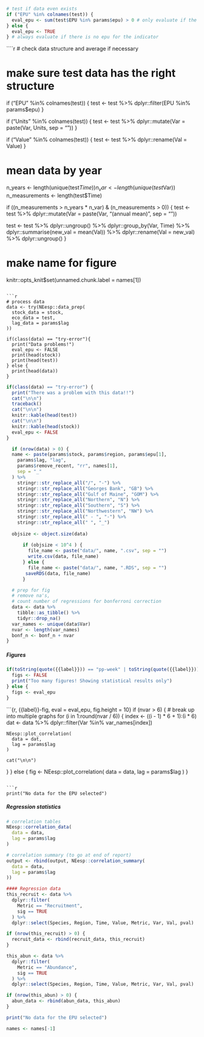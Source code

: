 ```r
# test if data even exists
if ("EPU" %in% colnames(test)) {
  eval_epu <- sum(test$EPU %in% params$epu) > 0 # only evaluate if the selected epu is in the indicator data set
} else {
  eval_epu <- TRUE
} # always evaluate if there is no epu for the indicator
```

````r
# check data structure and average if necessary

# make sure test data has the right structure
if ("EPU" %in% colnames(test)) {
  test <- test %>%
    dplyr::filter(EPU %in% params$epu)
}

if ("Units" %in% colnames(test)) {
  test <- test %>%
    dplyr::mutate(Var = paste(Var, Units, sep = "\n"))
}

if ("Value" %in% colnames(test)) {
  test <- test %>%
    dplyr::rename(Val = Value)
}

# mean data by year
n_years <- length(unique(test$Time))
n_var <- length(unique(test$Var))
n_measurements <- length(test$Time)

if ((n_measurements > n_years * n_var) &
  (n_measurements > 0)) {
  test <- test %>%
    dplyr::mutate(Var = paste(Var, "(annual mean)", sep = "\n"))
  
  test <- test %>%
  dplyr::ungroup() %>%
  dplyr::group_by(Var, Time) %>%
  dplyr::summarise(new_val = mean(Val)) %>%
  dplyr::rename(Val = new_val) %>%
  dplyr::ungroup()
}

# make name for figure
knitr::opts_knit$set(unnamed.chunk.label = names[1])
```

```r
# process data
data <- try(NEesp::data_prep(
  stock_data = stock,
  eco_data = test,
  lag_data = params$lag
))

if(class(data) == "try-error"){
  print("Data problems!")
  eval_epu <- FALSE
  print(head(stock))
  print(head(test))
} else {
  print(head(data))
}
```

```r
if(class(data) == "try-error") {
  print("There was a problem with this data!!")
  cat("\n\n")
  traceback()
  cat("\n\n")
  knitr::kable(head(test))
  cat("\n\n")
  knitr::kable(head(stock))
  eval_epu <- FALSE
}
```

```r
  if (nrow(data) > 0) {
  name <- paste(params$stock, params$region, params$epu[1],
    params$lag, "lag",
    params$remove_recent, "rr", names[1],
    sep = "_"
  ) %>%
    stringr::str_replace_all("/", "-") %>%
    stringr::str_replace_all("Georges Bank", "GB") %>%
    stringr::str_replace_all("Gulf of Maine", "GOM") %>%
    stringr::str_replace_all("Northern", "N") %>%
    stringr::str_replace_all("Southern", "S") %>%
    stringr::str_replace_all("Northwestern", "NW") %>%
    stringr::str_replace_all(" - ", "-") %>%
    stringr::str_replace_all(" ", "_")
  
  objsize <- object.size(data)
  
      if (objsize < 10^4 ) {
        file_name <- paste("data/", name, ".csv", sep = "")
        write.csv(data, file_name)
      } else {
        file_name <- paste("data/", name, ".RDS", sep = "")
       saveRDS(data, file_name)
      }

  # prep for fig
  # remove na's,
  # count number of regressions for bonferroni correction
  data <- data %>%
    tibble::as_tibble() %>%
    tidyr::drop_na()
  var_names <- unique(data$Var)
  nvar <- length(var_names)
  bonf_n <- bonf_n + nvar
}
```

##### Figures {-}
```r
if(toString(quote({{label}})) == "pp-week" | toString(quote({{label}})) == "chl-week"){
  figs <- FALSE
  print("Too many figures! Showing statistical results only")
} else {
  figs <- eval_epu
}
```

```{r, {{label}}-fig, eval = eval_epu, fig.height = 10}
if (nvar > 6) { # break up into multiple graphs
  for (i in 1:round(nvar / 6)) {
    index <- ((i - 1) * 6 + 1):(i * 6)
    dat <- data %>%
      dplyr::filter(Var %in% var_names[index])

    NEesp::plot_correlation(
      data = dat,
      lag = params$lag
    )

    cat("\n\n")
  }
} else {
    fig <- NEesp::plot_correlation(
      data = data,
      lag = params$lag
    )
}
```

```r
print("No data for the EPU selected")
```

##### Regression statistics {-}
```r
# correlation tables
NEesp::correlation_data(
  data = data,
  lag = params$lag
)

# correlation summary (to go at end of report)
output <- rbind(output, NEesp::correlation_summary(
  data = data,
  lag = params$lag
))
```

```r
#### Regression data
this_recruit <- data %>%
  dplyr::filter(
    Metric == "Recruitment",
    sig == TRUE
  ) %>%
  dplyr::select(Species, Region, Time, Value, Metric, Var, Val, pval)

if (nrow(this_recruit) > 0) {
  recruit_data <- rbind(recruit_data, this_recruit)
}

this_abun <- data %>%
  dplyr::filter(
    Metric == "Abundance",
    sig == TRUE
  ) %>%
  dplyr::select(Species, Region, Time, Value, Metric, Var, Val, pval)

if (nrow(this_abun) > 0) {
  abun_data <- rbind(abun_data, this_abun)
}
```

```r
print("No data for the EPU selected")
```

```r
names <- names[-1]
```
